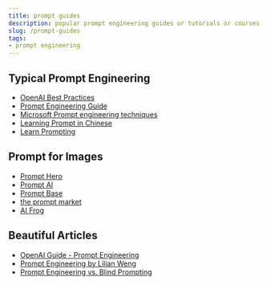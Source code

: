 ```yaml
---
title: prompt guides
description: popular prompt engineering guides or tutorials or courses
slug: /prompt-guides
tags:
- prompt engineering
---
```


## Typical Prompt Engineering 

- [OpenAI Best Practices](https://help.openai.com/en/articles/6654000-best-practices-for-prompt-engineering-with-openai-api)
- [Prompt Engineering Guide](https://www.promptingguide.ai/)
- [Microsoft Prompt engineering techniques](https://learn.microsoft.com/en-us/azure/cognitive-services/openai/concepts/advanced-prompt-engineering?pivots=programming-language-chat-completions#specifying-the-output-structure)
- [Learning Prompt in Chinese](https://learningprompt.wiki/)
- [Learn Prompting](https://learnprompting.org/)

## Prompt for Images
- [Prompt Hero](https://prompthero.com/)
- [Prompt AI](https://prompti.ai/)
- [Prompt Base](https://promptbase.com/)
- [the prompt market](https://www.thepromptmarket.ai/)
- [AI Frog](https://www.aifrog.io/)

## Beautiful Articles
-  [OpenAI Guide - Prompt Engineering](https://platform.openai.com/docs/guides/prompt-engineering)
-  [Prompt Engineering by Lilian Weng](https://lilianweng.github.io/posts/2023-03-15-prompt-engineering/)
-  [Prompt Engineering vs. Blind Prompting](https://mitchellh.com/writing/prompt-engineering-vs-blind-prompting)
